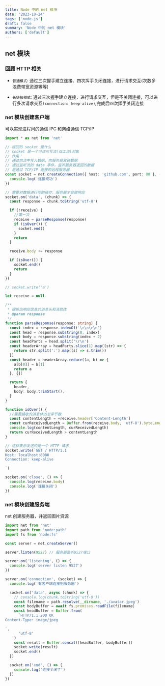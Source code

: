 ```yaml
---
title: Node 中的 net 模块
date: '2023-10-24'
tags: ['node.js']
draft: false
summary: 'Node 中的 net 模块'
authors: ['default']
---
```



<TOCInline toc={props.toc} exclude="Overview" toHeading={3} />

## net 模块

### 回顾 HTTP 相关

- `普通模式`: 通过三次握手建立连接、四次挥手关闭连接，进行请求交互(次数多浪费带宽资源等等)

- `长链接模式`: 通过三次握手建立连接，进行请求交互，但是不关闭连接，可以进行多次请求交互`(connection: keep-alive)`,完成后四次挥手关闭连接

### net 模块创建客户端

可以实现进程间的通信 IPC 和网络通信 TCP/IP

```ts
import * as net from 'net'

// 返回的 socket 是什么
// socket 是一个可读可写流(双工流)对象
// 作用：
// 通过向流中写入数据，向服务器发送数据
// 通过监听流的 data 事件，监听服务器返回的数据
// 是通过 TCP/IP 连接的远程服务器
const socket = net.createConnection({ host: 'github.com', port: 80 }, () => {
  console.log('连接成功')
})

// 需要对数据进行写的操作，服务器才会做响应
socket.on('data', (chunk) => {
  const response = chunk.toString('utf-8')

  if (!receive) {
    //第一次
    receive = parseResponse(response)
    if (isOver()) {
      socket.end()
    }
    return
  }

  receive.body += response

  if (isOver()) {
    socket.end()
    return
  }
})

// socket.write('a')

let receive = null

/**
 * 提炼出响应信息的消息头和消息体
 * @param response
 */
function parseResponse(response: string) {
  const index = response.indexOf('\r\n\r\n')
  const head = response.substring(0, index)
  const body = response.substring(index + 2)
  const headParts = head.split('\r\n')
  const headerArray = headParts.slice(1).map((str) => {
    return str.split(':').map((s) => s.trim())
  })
  const header = headerArray.reduce((a, b) => {
    a[b[0]] = b[1]
    return a
  }, {})

  return {
    header,
    body: body.trimStart(),
  }
}

function isOver() {
  //需要接收的消息体的总字节数
  const contentLength = +receive.header['Content-Length']
  const curReceivedLength = Buffer.from(receive.body, 'utf-8').byteLength
  console.log(contentLength, curReceivedLength)
  return curReceivedLength > contentLength
}

// 这样表示发送的是一个 HTTP 请求
socket.write(`GET / HTTP/1.1
Host: localhost:8080
Connection: keep-alive

`)

socket.on('close', () => {
  console.log(receive.body)
  console.log('连接关闭')
})
```

### net 模块创建服务端

net 创建服务器，并返回图片资源

```ts
import net from 'net'
import path from 'node:path'
import fs from 'node:fs'

const server = net.createServer()

server.listen(9527) // 服务器监听9527端口

server.on('listening', () => {
  console.log('server listen 9527')
})

server.on('connection', (socket) => {
  console.log('有客户端连接到服务器')

  socket.on('data', async (chunk) => {
    // console.log(chunk.toString('utf-8'))
    const filename = path.resolve(__dirname, './avatar.jpeg')
    const bodyBuffer = await fs.promises.readFile(filename)
    const headBuffer = Buffer.from(
      `HTTP/1.1 200 OK
Content-Type: image/jpeg

`,
      'utf-8'
    )
    const result = Buffer.concat([headBuffer, bodyBuffer])
    socket.write(result)
    socket.end()
  })

  socket.on('end', () => {
    console.log('连接关闭了')
  })
})
```
